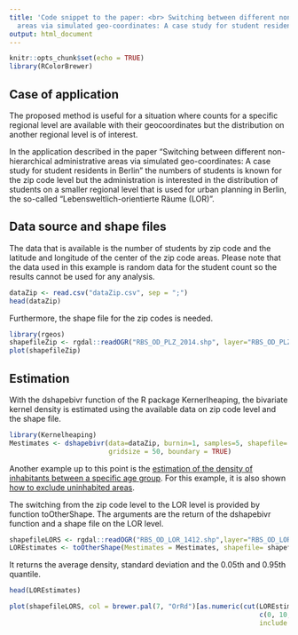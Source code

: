 ```yaml
---
title: 'Code snippet to the paper: <br> Switching between different non-hierarchical administrative
  areas via simulated geo-coordinates: A case study for student residents in Berlin'
output: html_document
---
```


```r
knitr::opts_chunk$set(echo = TRUE)
library(RColorBrewer)
```

## Case of application

The proposed method is useful for a situation where counts for a specific regional 
level are available with their geocoordinates but the distribution on another regional 
level is of interest.

In the application described in the paper "Switching between different non-hierarchical 
administrative areas via simulated geo-coordinates: A case study for student residents in Berlin" 
the numbers of students is known for the zip code level but the administration is 
interested in the distribution of students on a smaller regional level that is 
used for urban planning in Berlin, the so-called "Lebensweltlich-orientierte Räume (LOR)". 


## Data source and shape files

The data that is available is the number of students by zip code and the latitude
and longitude of the center of the zip code areas. Please note that the data used
in this example is random data for the student count so the results cannot be 
used for any analysis.

```r
dataZip <- read.csv("dataZip.csv", sep = ";")
head(dataZip)
```

Furthermore, the shape file for the zip codes is needed. 

```r
library(rgeos)
shapefileZip <- rgdal::readOGR("RBS_OD_PLZ_2014.shp", layer="RBS_OD_PLZ_2014")
plot(shapefileZip)
```


## Estimation

With the dshapebivr function of the R package Kernerlheaping, the bivariate kernel 
density is estimated using the available data on zip code level and the shape file.

```r
library(Kernelheaping)
Mestimates <- dshapebivr(data=dataZip, burnin=1, samples=5, shapefile= shapefileZip, 
                         gridsize = 50, boundary = TRUE)
```

Another example up to this point is the [estimation of the density of inhabitants between a specific age group](https://www.inwt-statistics.com/read-blog/introducing-the-kernelheaping-package-ii.html). For this
example, it is also shown [how to exclude uninhabited areas](https://www.inwt-statistics.com/read-blog/introducing-the-kernel-heaping-package-iii.html). 

The switching from the zip code level to the LOR level is provided by function 
toOtherShape. The arguments are the return of the dshapebivr function and a
shape file on the LOR level.


```r
shapefileLORS <- rgdal::readOGR("RBS_OD_LOR_1412.shp",layer="RBS_OD_LOR_1412")
LOREstimates <- toOtherShape(Mestimates = Mestimates, shapefile= shapefileLORS)
```

It returns the average density, standard deviation and the 0.05th and 0.95th 
quantile.

```r
head(LOREstimates)
```


```r
plot(shapefileLORS, col = brewer.pal(7, "OrRd")[as.numeric(cut(LOREstimates$meanCount,
                                                               c(0, 10, 20, 50, 100, 500, 1000, Inf),
                                                               include.lowest = TRUE))])
```

